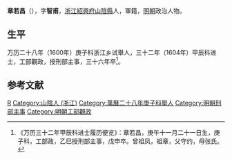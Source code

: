 '''章若昌'''（{{bd|？||1608年|catIdx=}}），字'''智甫'''，[[浙江|浙江]][[紹興府|紹興府]][[山陰縣|山陰縣]]人，軍籍，[[明朝|明朝]]政治人物。

== 生平 ==
万历二十八年（1600年）庚子科浙江乡试舉人，三十二年（1604年）甲辰科进士，工部觀政，授刑部主事，三十六年卒<ref>《万历三十二年甲辰科进士履历便览》：章若昌，庚午十一月二十一日生，庚子科，工部政，乙巳授刑部主事，戊申卒。曾祖凤，祖章，父守约，母张氏。</ref>。

==参考文献==
{{reflist}}

{{萬曆三十二年甲辰科殿試金榜}}

{{Authority control}}

{{DEFAULTSORT:}}
[[Category:章姓|R]]
[[Category:山陰人_(浙江)|Category:山陰人 (浙江)]]
[[Category:萬曆二十八年庚子科舉人|Category:萬曆二十八年庚子科舉人]]
[[Category:明朝刑部主事|Category:明朝刑部主事]]
[[Category:明朝工部觀政|Category:明朝工部觀政]]